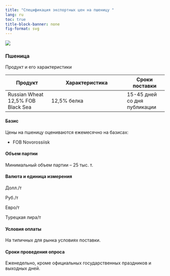 ```yaml
---
title: "Спецификация экспортных цен на пшеницу "
lang: ru
toc: true
title-block-banner: none
fig-format: svg
---
```


![](../images/icon-wheat.svg)

### Пшеница

Продукт и его характеристики

| Продукт | Характеристика | Сроки поставки |
|--------------------|----------------------------------|------------------|
| Russian Wheat 12,5% FOB Black Sea | 12,5% белка | 15-45 дней со дня публикации |

#### Базис

Цены на пшеницу оцениваются ежемесячно на базисах:

-   FOB Novorossiisk

#### Объем партии

Минимальный объем партии – 25 тыс. т.

#### Валюта и единица измерения

Долл./т

Руб./т

Евро/т

Турецкая лира/т

#### Условия оплаты

На типичных для рынка условиях поставки.

#### Сроки проведения опроса

Еженедельно, кроме официальных государственных праздников и выходных дней.

